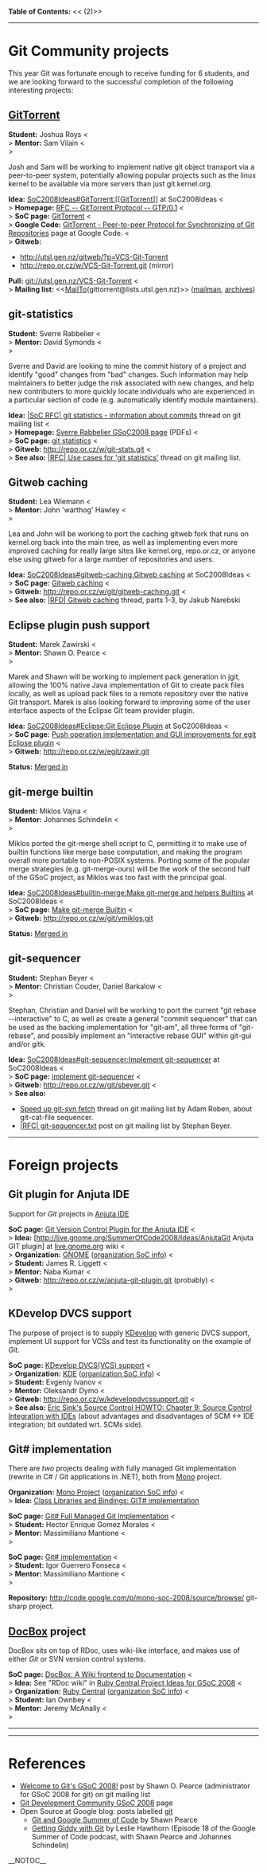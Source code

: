 <b>Table of Contents:</b>
<<<!-- ! TOC here -->(2)>>
----
= Git Community projects =

This year Git was fortunate enough to receive funding for 6 students,
and we are looking forward to the successful completion of the
following interesting projects:

== [[GitTorrent]] ==
<b>Student:</b> Joshua Roys <<BR>>
<b>Mentor:</b>  Sam Vilain  <<BR>>

Josh and Sam will be working to implement native git object
transport via a peer-to-peer system, potentially allowing
popular projects such as the linux kernel to be available
via more servers than just git.kernel.org.

<b>Idea:</b> [[SoC2008Ideas#GitTorrent:[[GitTorrent]]]] at SoC2008Ideas <<BR>>
<b>Homepage:</b> [http://gittorrent.utsl.gen.nz/rfc.html RFC -- GitTorrent Protocol -- GTP/0.1] <<BR>>
<b>SoC page:</b> [http://code.google.com/soc/2008/git/appinfo.html?csaid=F544F0DAA82AFDFC GitTorrent] <<BR>>
<b>Google Code:</b> [http://code.google.com/p/gittorrent/ GitTorrent - Peer-to-peer Protocol for Synchronizing of Git Repositories] page at Google Code. <<BR>>
<b>Gitweb:</b> 
* http://utsl.gen.nz/gitweb/?p=VCS-Git-Torrent
* http://repo.or.cz/w/VCS-Git-Torrent.git (mirror)
<b>Pull:</b> git://utsl.gen.nz/VCS-Git-Torrent <<BR>>
<b>Mailing list:</b> <<[[MailTo]](gittorrent@lists.utsl.gen.nz)>> ([http://lists.utsl.gen.nz/mailman/listinfo.cgi/gittorrent mailman], [http://lists.utsl.gen.nz/pipermail/gittorrent/ archives])

== git-statistics ==
<b>Student:</b> Sverre Rabbelier <<BR>>
<b>Mentor:</b>  David Symonds    <<BR>>

Sverre and David are looking to mine the commit history of
a project and identify "good" changes from "bad" changes.
Such information may help maintainers to better judge the
risk associated with new changes, and help new contributers
to more quickly locate individuals who are experienced in
a particular section of code (e.g. automatically identify
module maintainers).

<b>Idea:</b> [http://thread.gmane.org/gmane.comp.version-control.git/77728 |SoC RFC| git statistics - information about commits] thread on git mailing list <<BR>>
<b>Homepage:</b> [http://alturin.googlepages.com/gsoc2008 Sverre Rabbelier GSoC2008 page] (PDFs) <<BR>>
<b>SoC page:</b> [http://code.google.com/soc/2008/git/appinfo.html?csaid=C73DCF4CEBF4295D git statistics] <<BR>>
<b>Gitweb:</b> http://repo.or.cz/w/git-stats.git <<BR>>
<b>See also:</b> [http://thread.gmane.org/gmane.comp.version-control.git/81534 |RFC| Use cases for 'git statistics'] thread on git mailing list.

== Gitweb caching ==
<b>Student:</b> Lea Wiemann           <<BR>>
<b>Mentor:</b>  John 'warthog' Hawley <<BR>> 

Lea and John will be working to port the caching gitweb fork
that runs on kernel.org back into the main tree, as well as
implementing even more improved caching for really large sites
like kernel.org, repo.or.cz, or anyone else using gitweb for
a large number of repositories and users.

<b>Idea:</b> [[SoC2008Ideas#gitweb-caching:Gitweb caching]] at SoC2008Ideas <<BR>>
<b>SoC page:</b> [http://code.google.com/soc/2008/git/appinfo.html?csaid=C5B7544DDE4909C3 Gitweb caching] <<BR>>
<b>Gitweb:</b> http://repo.or.cz/w/git/gitweb-caching.git <<BR>>
<b>See also:</b> [http://thread.gmane.org/gmane.comp.version-control.git/77529 |RFD| Gitweb caching] thread, parts 1-3, by Jakub Narebski

== Eclipse plugin push support ==
<b>Student:</b> Marek Zawirski  <<BR>>
<b>Mentor:</b>  Shawn O. Pearce <<BR>>

Marek and Shawn will be working to implement pack generation
in jgit, allowing the 100% native Java implementation of Git
to create pack files locally, as well as upload pack files to
a remote repository over the native Git transport.  Marek is
also looking forward to improving some of the user interface
aspects of the Eclipse Git team provider plugin.

<b>Idea:</b> [[SoC2008Ideas#Eclipse:Git Eclipse Plugin]] at SoC2008Ideas <<BR>>
<b>SoC page:</b> [http://code.google.com/soc/2008/git/appinfo.html?csaid=DD669FC01FC5F07B Push operation implementation and GUI improvements for egit Eclipse plugin] <<BR>>
<b>Gitweb:</b> http://repo.or.cz/w/egit/zawir.git

<b>Status:</b> [http://repo.or.cz/w/egit.git?a=commit;h=305060a576e2320c1fb82beb3b630f452001dae7 Merged in]

== git-merge builtin ==
<b>Student:</b> Miklos Vajna        <<BR>>
<b>Mentor:</b>  Johannes Schindelin <<BR>>

Miklos ported the git-merge shell script
to C, permitting it to make use of builtin functions like
merge base computation, and making the program overall more
portable to non-POSIX systems.  Porting some of the popular
merge strategies (e.g. git-merge-ours) will be the work of the
second half of the GSoC project, as Miklos was too fast with
the principal goal.

<b>Idea:</b> [[SoC2008Ideas#builtin-merge:Make git-merge and helpers Builtins]] at SoC2008Ideas <<BR>>
<b>SoC page:</b> [http://code.google.com/soc/2008/git/appinfo.html?csaid=C6691859F6E209E8 Make git-merge Builtin] <<BR>>
<b>Gitweb:</b> http://repo.or.cz/w/git/vmiklos.git

<b>Status:</b> [http://repo.or.cz/w/alt-git.git?a=commit;h=1c7b76be7d620bbaf2e6b8417f04012326bbb9df Merged in]

== git-sequencer ==
<b>Student:</b> Stephan Beyer                     <<BR>>
<b>Mentor:</b>  Christian Couder, Daniel Barkalow <<BR>>

Stephan, Christian and Daniel will be working to port the
current "git rebase --interactive" to C, as well as create
a general "commit sequencer" that can be used as the backing
implementation for "git-am", all three forms of "git-rebase",
and possibly implement an "interactive rebase GUI" within
git-gui and/or gitk.

<b>Idea:</b> [[SoC2008Ideas#git-sequencer:Implement git-sequencer]] at SoC2008Ideas <<BR>>
<b>SoC page:</b> [http://code.google.com/soc/2008/git/appinfo.html?csaid=92728710F52338C1 implement git-sequencer] <<BR>>
<b>Gitweb:</b> http://repo.or.cz/w/git/sbeyer.git <<BR>>
<b>See also:</b> 
* [http://thread.gmane.org/gmane.comp.version-control.git/80240 Speed up git-svn fetch] thread on git mailing list by Adam Roben, about git-cat-file sequencer.
* [http://thread.gmane.org/gmane.comp.version-control.git/84230 |RFC| git-sequencer.txt] post on git mailing list by Stephan Beyer.

----
= Foreign projects =
== Git plugin for Anjuta IDE ==

Support for <i>Git</i> projects in [http://anjuta.sourceforge.net/ Anjuta IDE]

<b>SoC page:</b> [http://code.google.com/soc/2008/gnome/appinfo.html?csaid=674D114D9E574B36 Git Version Control Plugin for the Anjuta IDE] <<BR>>
<b>Idea:</b>  [http://live.gnome.org/SummerOfCode2008/Ideas/[[AnjutaGit]] Anjuta GIT plugin] at [http://live.gnome.org/Home live.gnome.org] wiki <<BR>>
<b>Organization:</b> [http://www.gnome.org/ GNOME] ([http://code.google.com/soc/2008/gnome/about.html organization SoC info]) <<BR>>
<b>Student:</b> James R. Liggett <<BR>>
<b>Mentor:</b>  Naba Kumar       <<BR>>
<b>Gitweb:</b> http://repo.or.cz/w/anjuta-git-plugin.git (probably) <<BR>>

== KDevelop DVCS support ==

The purpose of project is to supply [http://www.kdevelop.org/ KDevelop] with generic DVCS support, implement UI support for VCSs and test its functionality on the example of <i>Git</i>.

<b>SoC page:</b> [http://code.google.com/soc/2008/kde/appinfo.html?csaid=9A4258C09B92FE9E KDevelop DVCS(VCS) support] <<BR>>
<b>Organization:</b> [http://www.kde.org/ KDE] ([http://code.google.com/soc/2008/kde/about.html organization SoC info]) <<BR>>
<b>Student:</b> Evgeniy Ivanov <<BR>>
<b>Mentor:</b>  Oleksandr Dymo <<BR>>
<b>Gitweb:</b>  http://repo.or.cz/w/kdevelopdvcssupport.git <<BR>>
<b>See also:</b> [http://www.ericsink.com/scm/scm_ide_integration.html Eric Sink's Source Control HOWTO: Chapter 9: Source Control Integration with IDEs] (about advantages and disadvantages of SCM <-> IDE integration; bit outdated wrt. SCMs side).

== Git# implementation ==

There are <i>two</i> projects dealing with fully managed Git implementation (rewrite in C# / Git applications in .NET), both from [http://www.mono-project.com/ Mono] project.

<b>Organization:</b> [http://www.mono-project.com/ Mono Project] ([http://code.google.com/soc/2008/mono/about.html organization SoC info]) <<BR>>
<b>Idea:</b> [http://www.mono-project.com/StudentProjects#GIT.23_implementation Class Libraries and Bindings: GIT# implementation]

<b>SoC page:</b> [http://code.google.com/soc/2008/mono/appinfo.html?csaid=E6D8A717A88A7632 Git# Full Managed Git Implementation] <<BR>>
<b>Student:</b> Hector Enrique Gomez Morales <<BR>>
<b>Mentor:</b>  Massimiliano Mantione        <<BR>>

<b>SoC page:</b> [http://code.google.com/soc/2008/mono/appinfo.html?csaid=F2E71A4D93E7EF37 Git# implementation] <<BR>>
<b>Student:</b> Igor Guerrero Fonseca <<BR>>
<b>Mentor:</b>  Massimiliano Mantione <<BR>>

<b>Repository:</b> http://code.google.com/p/mono-soc-2008/source/browse/ git-sharp project.

== [[DocBox]] project ==

DocBox sits on top of RDoc, uses wiki-like interface, and makes use of either <i>Git</i> or SVN version control systems.

<b>SoC page:</b> [http://code.google.com/soc/2008/ruby/appinfo.html?csaid=E7E49508C605278D DocBox: A Wiki frontend to Documentation] <<BR>>
<b>Idea:</b>     See "RDoc wiki" in [http://rubycentral.com/projects/gsoc-2008/ideas-for-gsoc-2008 Ruby Central Project Ideas for GSoC 2008] <<BR>>
<b>Organization:</b> [http://rubycentral.org/ Ruby Central] ([http://code.google.com/soc/2008/ruby/about.html organization SoC info]) <<BR>>
<b>Student:</b> Ian Ownbey       <<BR>>
<b>Mentor:</b>  Jeremy McAnally  <<BR>>

----
----
= References =
* [http://permalink.gmane.org/gmane.comp.version-control.git/80050 Welcome to Git's GSoC 2008!] post by Shawn O. Pearce (administrator for GSoC 2008 for git) on git mailing list
* [http://code.google.com/soc/2008/git/about.html Git Development Community GSoC 2008] page
* Open Source at Google blog: posts labelled [http://google-opensource.blogspot.com/search/label/git git]
** [http://google-opensource.blogspot.com/2008/08/git-and-google-summer-of-code.html Git and Google Summer of Code] by Shawn Pearce
** [http://google-opensource.blogspot.com/2008/07/getting-giddy-with-git.html Getting Giddy with Git] by Leslie Hawthorn (Episode 18 of the Google Summer of Code podcast, with Shawn Pearce and Johannes Schindelin)

__NOTOC__